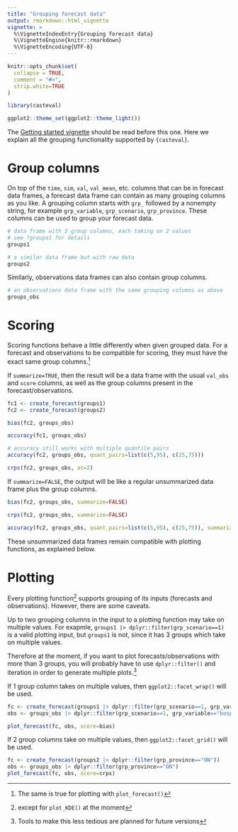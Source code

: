 ```yaml
---
title: "Grouping forecast data"
output: rmarkdown::html_vignette
vignette: >
  %\VignetteIndexEntry{Grouping forecast data}
  %\VignetteEngine{knitr::rmarkdown}
  %\VignetteEncoding{UTF-8}
---
```


```r
knitr::opts_chunk$set(
  collapse = TRUE,
  comment = "#>",
  strip.white=TRUE
)

library(casteval)

ggplot2::theme_set(ggplot2::theme_light())
```

The [Getting started vignette](casteval.html) should be read before this one.
Here we explain all the grouping functionality supported by `{casteval}`.

# Group columns

On top of the `time`, `sim`, `val`, `val_mean`, etc. columns that can be in forecast data frames,
a forecast data frame can contain as many grouping columns as you like.
A grouping column starts with `grp_` followed by a nonempty string, for example `grp_variable`, `grp_scenario`, `grp_province`.
These columns can be used to group your forecast data.

```r
# data frame with 3 group columns, each taking on 2 values
# see ?groups1 for details
groups1

# a similar data frame but with raw data
groups2
```

Similarly, observations data frames can also contain group columns.

```r
# an observations data frame with the same grouping columns as above
groups_obs
```

# Scoring

Scoring functions behave a little differently when given grouped data.
For a forecast and observations to be compatible for scoring, they must have the exact same group columns.^[The same is true for plotting with `plot_forecast()`]

If `summarize=TRUE`, then the result will be a data frame with the usual `val_obs` and `score` columns, as well as the group columns present in the forecast/observations.

```r
fc1 <- create_forecast(groups1)
fc2 <- create_forecast(groups2)

bias(fc2, groups_obs)

accuracy(fc1, groups_obs)

# accuracy still works with multiple quantile pairs
accuracy(fc2, groups_obs, quant_pairs=list(c(5,95), c(25,75)))

crps(fc2, groups_obs, at=2)
```

If `summarize=FALSE`, the output will be like a regular unsummarized data frame plus the group columns.

```r
bias(fc2, groups_obs, summarize=FALSE)

crps(fc2, groups_obs, summarize=FALSE)

accuracy(fc2, groups_obs, quant_pairs=list(c(5,95), c(25,75)), summarize=FALSE)
```

These unsummarized data frames remain compatible with plotting functions, as explained below.

# Plotting

Every plotting function^[except for `plot_KDE()` at the moment] supports grouping of its inputs (forecasts and observations).
However, there are some caveats.

Up to two grouping columns in the input to a plotting function may take on multiple values.
For exapmle, `groups1 |> dplyr::filter(grp_scenario==1)` is a valid plotting input, but `groups1` is not, since it has 3 groups which take on multiple values.

Therefore at the moment, if you want to plot forecasts/observations with more than 3 groups, you will probably have to use `dplyr::filter()` and iteration in order to generate multiple plots.^[Tools to make this less tedious are planned for future versions]

If 1 group column takes on multiple values, then `ggplot2::facet_wrap()` will be used.

```r
fc <- create_forecast(groups1 |> dplyr::filter(grp_scenario==1, grp_variable=="hosp"))
obs <- groups_obs |> dplyr::filter(grp_scenario==1, grp_variable=="hosp")

plot_forecast(fc, obs, score=bias)
```

If 2 group columns take on multiple values, then `ggplot2::facet_grid()` will be used.

```r
fc <- create_forecast(groups2 |> dplyr::filter(grp_province=="ON"))
obs <- groups_obs |> dplyr::filter(grp_province=="ON")
plot_forecast(fc, obs, score=crps)
```